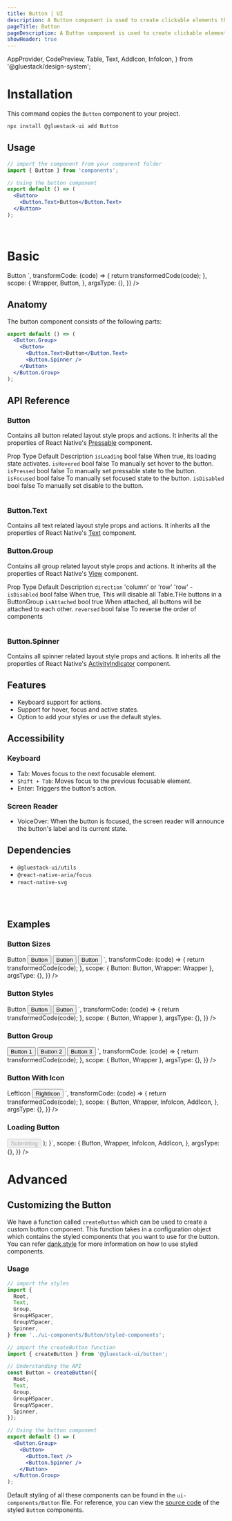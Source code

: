 ```yaml
---
title: Button | UI
description: A Button component is used to create clickable elements that perform an action when pressed.
pageTitle: Button
pageDescription: A Button component is used to create clickable elements that perform an action when pressed.
showHeader: true
---
```



<Meta title="components/Button" />

  AppProvider,
  CodePreview,
  Table,
  Text,
  AddIcon,
  InfoIcon,
} from '@gluestack/design-system';


# Installation

This command copies the `Button` component to your project.

```jsx
npx install @gluestack-ui add Button
```

## Usage

```jsx
// import the component from your component folder
import { Button } from 'components';

// Using the button component
export default () => (
  <Button>
    <Button.Text>Button</Button.Text>
  </Button>
);
```

<br />

# Basic

<AppProvider>
  <CodePreview
    showComponentRenderer={true}
    showArgsController={false}
    metaData={{
      code: `
<Button>
  <Button.Text>Button</Button.Text>
</Button>
`,
      transformCode: (code) => {
        return transformedCode(code);
      },
      scope: {
        Wrapper,
        Button,
      },
      argsType: {},
    }}
  />
</AppProvider>
<br />

## Anatomy

The button component consists of the following parts:

```jsx
export default () => (
  <Button.Group>
    <Button>
      <Button.Text>Button</Button.Text>
      <Button.Spinner />
    </Button>
  </Button.Group>
);
```

## API Reference

### Button

Contains all button related layout style props and actions.
It inherits all the properties of React Native's [Pressable](https://reactnative.dev/docs/pressable#props) component.

<AppProvider>
  <Table>
    <Table.THead>
      <Table.TR>
        <Table.TH>
          <Text>Prop</Text>
        </Table.TH>
        <Table.TH>
          <Text>Type</Text>
        </Table.TH>
        <Table.TH>
          <Text>Default</Text>
        </Table.TH>
        <Table.TH>
          <Text>Description</Text>
        </Table.TH>
      </Table.TR>
    </Table.THead>
    <Table.TBody>
      <Table.TR>
        <Table.TD>
          <Text>
            <code>isLoading</code>
          </Text>
        </Table.TD>
        <Table.TD>
          <Text>bool</Text>
        </Table.TD>
        <Table.TD>
          <Text>false</Text>
        </Table.TD>
        <Table.TD>
          <Text>When true, its loading state activates.</Text>
        </Table.TD>
      </Table.TR>
      <Table.TR>
        <Table.TD>
          <Text>
            <code>isHovered</code>
          </Text>
        </Table.TD>
        <Table.TD>
          <Text>bool</Text>
        </Table.TD>
        <Table.TD>
          <Text>false</Text>
        </Table.TD>
        <Table.TD>
          <Text>To manually set hover to the button.</Text>
        </Table.TD>
      </Table.TR>
      <Table.TR>
        <Table.TD>
          <Text>
            <code>isPressed</code>
          </Text>
        </Table.TD>
        <Table.TD>
          <Text>bool</Text>
        </Table.TD>
        <Table.TD>
          <Text>false</Text>
        </Table.TD>
        <Table.TD>
          <Text>To manually set pressable state to the button.</Text>
        </Table.TD>
      </Table.TR>
      <Table.TR>
        <Table.TD>
          <Text>
            <code>isFocused</code>
          </Text>
        </Table.TD>
        <Table.TD>
          <Text>bool</Text>
        </Table.TD>
        <Table.TD>
          <Text>false</Text>
        </Table.TD>
        <Table.TD>
          <Text>To manually set focused state to the button.</Text>
        </Table.TD>
      </Table.TR>
      <Table.TR>
        <Table.TD>
          <Text>
            <code>isDisabled</code>
          </Text>
        </Table.TD>
        <Table.TD>
          <Text>bool</Text>
        </Table.TD>
        <Table.TD>
          <Text>false</Text>
        </Table.TD>
        <Table.TD>
          <Text>To manually set disable to the button.</Text>
        </Table.TD>
      </Table.TR>
    </Table.TBody>
  </Table>
</AppProvider>

### Button.Text

Contains all text related layout style props and actions.
It inherits all the properties of React Native's [Text](https://reactnative.dev/docs/text#props) component.

### Button.Group

Contains all group related layout style props and actions.
It inherits all the properties of React Native's [View](https://reactnative.dev/docs/view#props) component.

<AppProvider>
  <Table>
    <Table.THead>
      <Table.TR>
        <Table.TH>
          <Text>Prop</Text>
        </Table.TH>
        <Table.TH>
          <Text>Type</Text>
        </Table.TH>
        <Table.TH>
          <Text>Default</Text>
        </Table.TH>
        <Table.TH>
          <Text>Description</Text>
        </Table.TH>
      </Table.TR>
    </Table.THead>
    <Table.TBody>
      <Table.TR>
        <Table.TD>
          <Text>
            <code>direction</code>
          </Text>
        </Table.TD>
        <Table.TD>
          <Text>'column' or 'row'</Text>
        </Table.TD>
        <Table.TD>
          <Text>'row'</Text>
        </Table.TD>
        <Table.TD>
          <Text>-</Text>
        </Table.TD>
      </Table.TR>
      <Table.TR>
        <Table.TD>
          <Text>
            <code>isDisabled</code>
          </Text>
        </Table.TD>
        <Table.TD>
          <Text>bool</Text>
        </Table.TD>
        <Table.TD>
          <Text>false</Text>
        </Table.TD>
        <Table.TD>
          <Text>
            When true, This will disable all Table.THe buttons in a ButtonGroup
          </Text>
        </Table.TD>
      </Table.TR>
      <Table.TR>
        <Table.TD>
          <Text>
            <code>isAttached</code>
          </Text>
        </Table.TD>
        <Table.TD>
          <Text>bool</Text>
        </Table.TD>
        <Table.TD>
          <Text>true</Text>
        </Table.TD>
        <Table.TD>
          <Text>
            When attached, all buttons will be attached to each other.
          </Text>
        </Table.TD>
      </Table.TR>
      <Table.TR>
        <Table.TD>
          <Text>
            <code>reversed</code>
          </Text>
        </Table.TD>
        <Table.TD>
          <Text>bool</Text>
        </Table.TD>
        <Table.TD>
          <Text>false</Text>
        </Table.TD>
        <Table.TD>
          <Text>To reverse the order of components</Text>
        </Table.TD>
      </Table.TR>
    </Table.TBody>
  </Table>
</AppProvider>

### Button.Spinner

Contains all spinner related layout style props and actions.
It inherits all the properties of React Native's [ActivityIndicator](https://reactnative.dev/docs/activityindicator#props) component.

## Features

- Keyboard support for actions.
- Support for hover, focus and active states.
- Option to add your styles or use the default styles.

## Accessibility

### Keyboard

- Tab: Moves focus to the next focusable element.
- `Shift + Tab`: Moves focus to the previous focusable element.
- Enter: Triggers the button's action.

### Screen Reader

- VoiceOver: When the button is focused, the screen reader will announce the button's label and its current state.

## Dependencies

- `@gluestack-ui/utils`
- `@react-native-aria/focus`
- `react-native-svg`

<br />
<br />

## Examples

### Button Sizes

<AppProvider>
  <CodePreview
    showComponentRenderer={true}
    showArgsController={false}
    metaData={{
      code: `
<Button mt="$4" size='xs'>
  <Button.Text>Button</Button.Text>
</Button>
<Button mt="$4" size='sm'>
  <Button.Text>Button</Button.Text>
</Button>
<Button mt="$4" size='md'>
  <Button.Text>Button</Button.Text>
</Button>
<Button mt="$4" size='lg'>
  <Button.Text>Button</Button.Text>
</Button>
`,
      transformCode: (code) => {
        return transformedCode(code);
      },
      scope: { Button: Button, Wrapper: Wrapper },
      argsType: {},
    }}
  />
</AppProvider>

<br />

### Button Styles

<AppProvider>
  <CodePreview
    showComponentRenderer={true}
    showArgsController={false}
    metaData={{
      code: `
<Button mt="$4" variant="solid">
   <Button.Text>Button</Button.Text>
 </Button>
<Button mt="$4" variant="outline">
   <Button.Text>Button</Button.Text>
 </Button>
<Button mt="$4" variant="link">
   <Button.Text>Button</Button.Text>
 </Button>
    `,
      transformCode: (code) => {
        return transformedCode(code);
      },
      scope: { Button, Wrapper },
      argsType: {},
    }}
  />
</AppProvider>

<br />

### Button Group

<AppProvider>
  <CodePreview
    showComponentRenderer={true}
    showArgsController={false}
    metaData={{
      code: `
<Button.Group direction="row">
  <Button>
    <Button.Text>Button 1</Button.Text>
  </Button>
  <Button bg="$blue500">
    <Button.Text>Button 2</Button.Text>
  </Button>
  <Button>
    <Button.Text>Button 3</Button.Text>
  </Button>
</Button.Group>
   `,
      transformCode: (code) => {
        return transformedCode(code);
      },
      scope: { Button, Wrapper },
      argsType: {},
    }}
  />
</AppProvider>

<br />

### Button With Icon

<AppProvider>
  <CodePreview
    showComponentRenderer={true}
    showArgsController={false}
    metaData={{
      code: `
 <Button>
   <InfoIcon mr="$2" color="$white" />
   <Button.Text>LeftIcon</Button.Text>
 </Button>
 <Button variant="solid" mt="$2">
   <Button.Text>RightIcon</Button.Text>
   <AddIcon ml="$2" color="$white" />
 </Button>
      `,
      transformCode: (code) => {
        return transformedCode(code);
      },
      scope: {
        Button,
        Wrapper,
        InfoIcon,
        AddIcon,
      },
      argsType: {},
    }}
  />
</AppProvider>

### Loading Button

<AppProvider>
  <CodePreview
    showComponentRenderer={true}
    showArgsController={false}
    metaData={{
      code: `
function App () {
  const [isLoading] = React.useState(true);
  return (
    <Wrapper>
      <Button
        disabled={isLoading}
        focusable={!isLoading}
        opacity={isLoading ? 0.4 : 1}
      >
        <Button.Spinner color="white" mr="$2" />
        <Button.Text>Submitting</Button.Text>
      </Button>
    </Wrapper>
  );
    }`,
      scope: {
        Button,
        Wrapper,
        InfoIcon,
        AddIcon,
      },
      argsType: {},
    }}
  />
</AppProvider>

# Advanced

## Customizing the Button

We have a function called `createButton` which can be used to create a custom button component. This function takes in a configuration object which contains the styled components that you want to use for the button. You can refer [dank.style](https://dank.style/) for more information on how to use styled components.

### Usage

```jsx
// import the styles
import {
  Root,
  Text,
  Group,
  GroupHSpacer,
  GroupVSpacer,
  Spinner,
} from '../ui-components/Button/styled-components';

// import the createButton function
import { createButton } from '@gluestack-ui/button';

// Understanding the API
const Button = createButton({
  Root,
  Text,
  Group,
  GroupHSpacer,
  GroupVSpacer,
  Spinner,
});

// Using the button component
export default () => (
  <Button.Group>
    <Button>
      <Button.Text />
      <Button.Spinner />
    </Button>
  </Button.Group>
);
```

Default styling of all these components can be found in the `ui-components/Button` file. For reference, you can view the [source code](https://github.com/gluestack/gluestack-ui/blob/development/example/storybook/src/ui-components/Button/index.tsx) of the styled `Button` components.

